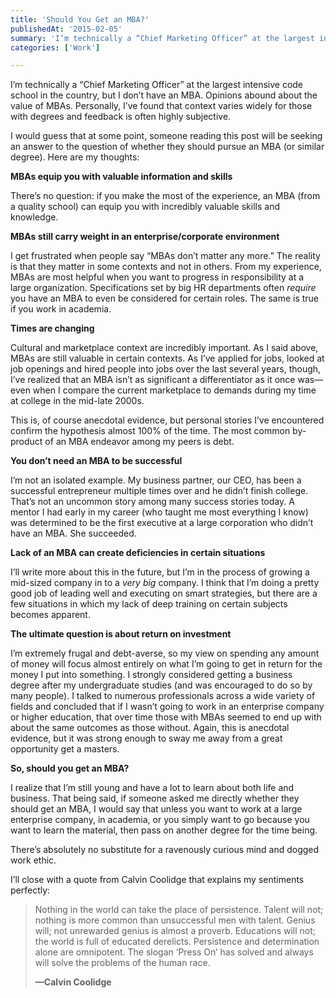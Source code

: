 ```yaml
---
title: 'Should You Get an MBA?'
publishedAt: '2015-02-05'
summary: 'I’m technically a “Chief Marketing Officer” at the largest intensive code school in the country, but I don’t have an MBA. Opinions abound about the value of MBAs. Personally, I’ve found that context v...'
categories: ['Work']

---
```


I’m technically a “Chief Marketing Officer” at the largest intensive code school in the country, but I don’t have an MBA. Opinions abound about the value of MBAs. Personally, I’ve found that context varies widely for those with degrees and feedback is often highly subjective.

I would guess that at some point, someone reading this post will be seeking an answer to the question of whether they should pursue an MBA (or similar degree). Here are my thoughts:

**MBAs equip you with valuable information and skills**

There’s no question: if you make the most of the experience, an MBA (from a quality school) can equip you with incredibly valuable skills and knowledge.

**MBAs still carry weight in an enterprise/corporate environment**

I get frustrated when people say “MBAs don’t matter any more.” The reality is that they matter in some contexts and not in others. From my experience, MBAs are most helpful when you want to progress in responsibility at a large organization. Specifications set by big HR departments often *require* you have an MBA to even be considered for certain roles. The same is true if you work in academia.

**Times are changing**

Cultural and marketplace context are incredibly important. As I said above, MBAs are still valuable in certain contexts. As I’ve applied for jobs, looked at job openings and hired people into jobs over the last several years, though, I’ve realized that an MBA isn’t as significant a differentiator as it once was—even when I compare the current marketplace to demands during my time at college in the mid-late 2000s.

This is, of course anecdotal evidence, but personal stories I’ve encountered confirm the hypothesis almost 100% of the time. The most common by-product of an MBA endeavor among my peers is debt.

**You don’t need an MBA to be successful**

I’m not an isolated example. My business partner, our CEO, has been a successful entrepreneur multiple times over and he didn’t finish college. That’s not an uncommon story among many success stories today. A mentor I had early in my career (who taught me most everything I know) was determined to be the first executive at a large corporation who didn’t have an MBA. She succeeded.

**Lack of an MBA can create deficiencies in certain situations**

I’ll write more about this in the future, but I’m in the process of growing a mid-sized company in to a *very big* company. I think that I’m doing a pretty good job of leading well and executing on smart strategies, but there are a few situations in which my lack of deep training on certain subjects becomes apparent.

**The ultimate question is about return on investment**

I’m extremely frugal and debt-averse, so my view on spending any amount of money will focus almost entirely on what I’m going to get in return for the money I put into something. I strongly considered getting a business degree after my undergraduate studies (and was encouraged to do so by many people). I talked to numerous professionals across a wide variety of fields and concluded that if I wasn’t going to work in an enterprise company or higher education, that over time those with MBAs seemed to end up with about the same outcomes as those without. Again, this is anecdotal evidence, but it was strong enough to sway me away from a great opportunity get a masters.

**So, should you get an MBA?** 

I realize that I’m still young and have a lot to learn about both life and business. That being said, if someone asked me directly whether they should get an MBA, I would say that unless you want to work at a large enterprise company, in academia, or you simply want to go because you want to learn the material, then pass on another degree for the time being.

There’s absolutely no substitute for a ravenously curious mind and dogged work ethic.

I’ll close with a quote from Calvin Coolidge that explains my sentiments perfectly:

> Nothing in the world can take the place of persistence. Talent will not; nothing is more common than unsuccessful men with talent. Genius will; not unrewarded genius is almost a proverb. Educations will not; the world is full of educated derelicts. Persistence and determination alone are omnipotent. The slogan ‘Press On’ has solved and always will solve the problems of the human race.
> 
> **—Calvin Coolidge**
